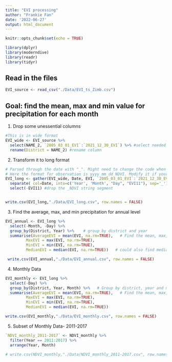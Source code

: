 ```yaml
---
title: "EVI processing"
author: "Frankie Fan"
date: '2022-06-27'
output: html_document
---
```


```r
knitr::opts_chunk$set(echo = TRUE)
```

```r
library(dplyr)
library(moderndive)
library(readr)
library(tidyr)
```
## Read in the files
```r
EVI_source <- read_csv("./Data/EVI_ts_Zimb.csv")

```

## Goal: find the mean, max and min value for precipitation for each month

1. Drop some unessential columns 
```r
#This is in wide format
EVI_wide <- EVI_source %>% 
  select(NAME_2, `2005_03_01_EVI`:`2021_12_30_EVI`) %>% #select needed columns--Districts and observations
  rename(District = NAME_2) #rename column
```

2. Transform it to long format
```r
# Parsed through the date with "_". Might need to change the code when it comes with different format
# Here the format for observation is yyyy_mm_dd_NDVI. Modify it if your observation comes with a different format.
EVI_long <- gather(EVI_wide, Date, EVI, `2005_03_01_EVI`:`2021_12_30_EVI`)%>% 
  separate( col=Date, into=c('Year', 'Month', "Day", "EVI11"), sep='_') %>% # Parsed it into Year/Month/Day
  select(-EVI11) #drop the _NDVI string segment


write.csv(EVI_long,"./Data/EVI_long.csv", row.names = FALSE)
```

3. Find the average, max, and min precipitation for annual level
```r
EVI_annual <- EVI_long %>% 
  select(-Month, -Day) %>% 
  group_by(District, Year) %>%    # group by district and year
  summarise(AverageEVI = mean(EVI, na.rm=TRUE),   # Find the mean, max, min by district
         MaxEVI = max(EVI, na.rm=TRUE),
         MinEVI = min(EVI, na.rm=TRUE),
         MedianEVI = median(EVI, na.rm=TRUE))   # could also find median, standard deviation, z-score if needed

 write.csv(EVI_annual,"./Data/EVI_annual.csv", row.names = FALSE)

```

4. Monthly Data
```r
EVI_monthly <- EVI_long %>% 
  select(-Day) %>% 
  group_by(District, Year, Month) %>%   # Group by district, year and month
  summarise(AverageEVI = mean(EVI, na.rm=TRUE),   # Find the mean, max, min by district
         MaxEVI = max(EVI, na.rm=TRUE),
         MinEVI = min(EVI, na.rm=TRUE),
         MedianEVI = median(EVI, na.rm=TRUE))

write.csv(EVI_monthly,"./Data/EVI_monthly.csv", row.names = FALSE)

```


5. Subset of Monthly Data- 2011-2017
```r
`NDVI_monthly_2011-2017` <- NDVI_monthly %>% 
  filter(Year == 2011:2017) %>% 
  arrange(Year, Month)

# write.csv(NDVI_monthly,"./Data/NDVI_monthly_2011-2017.csv", row.names = FALSE)
```

